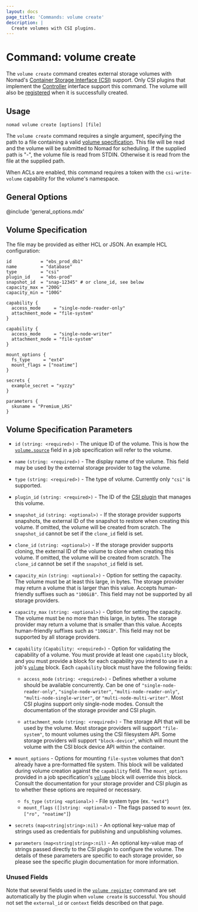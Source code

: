 ```yaml
---
layout: docs
page_title: 'Commands: volume create'
description: |
  Create volumes with CSI plugins.
---
```


# Command: volume create

The `volume create` command creates external storage volumes with Nomad's
[Container Storage Interface (CSI)][csi] support. Only CSI plugins that
implement the [Controller][csi_plugins_internals] interface support this
command. The volume will also be [registered] when it is successfully created.

## Usage

```plaintext
nomad volume create [options] [file]
```

The `volume create` command requires a single argument, specifying the path to
a file containing a valid [volume specification][volume_specification]. This
file will be read and the volume will be submitted to Nomad for scheduling. If
the supplied path is "-", the volume file is read from STDIN. Otherwise it is
read from the file at the supplied path.

When ACLs are enabled, this command requires a token with the
`csi-write-volume` capability for the volume's namespace.

## General Options

@include 'general_options.mdx'

## Volume Specification

The file may be provided as either HCL or JSON. An example HCL configuration:

```hcl
id           = "ebs_prod_db1"
name         = "database"
type         = "csi"
plugin_id    = "ebs-prod"
snapshot_id  = "snap-12345" # or clone_id, see below
capacity_max = "200G"
capacity_min = "100G"

capability {
  access_mode     = "single-node-reader-only"
  attachment_mode = "file-system"
}

capability {
  access_mode     = "single-node-writer"
  attachment_mode = "file-system"
}

mount_options {
  fs_type     = "ext4"
  mount_flags = ["noatime"]
}

secrets {
  example_secret = "xyzzy"
}

parameters {
  skuname = "Premium_LRS"
}
```

## Volume Specification Parameters

- `id` `(string: <required>)` - The unique ID of the volume. This is how the
  [`volume.source`][csi_volume_source] field in a job specification will refer
  to the volume.

- `name` `(string: <required>)` - The display name of the volume. This field
  may be used by the external storage provider to tag the volume.

- `type` `(string: <required>)` - The type of volume. Currently only `"csi"`
  is supported.

- `plugin_id` `(string: <required>)` - The ID of the [CSI plugin][csi_plugin]
  that manages this volume.

- `snapshot_id` `(string: <optional>)` - If the storage provider supports
  snapshots, the external ID of the snapshot to restore when creating this
  volume. If omitted, the volume will be created from scratch. The
  `snapshot_id` cannot be set if the `clone_id` field is set.

- `clone_id` `(string: <optional>)` - If the storage provider supports
  cloning, the external ID of the volume to clone when creating this
  volume. If omitted, the volume will be created from scratch. The
  `clone_id` cannot be set if the `snapshot_id` field is set.

- `capacity_min` `(string: <optional>)` - Option for setting the capacity. The
  volume must be at least this large, in bytes. The storage provider may
  return a volume that is larger than this value. Accepts human-friendly
  suffixes such as `"100GiB"`. This field may not be supported by all
  storage providers.

- `capacity_max` `(string: <optional>)` - Option for setting the capacity. The
  volume must be no more than this large, in bytes. The storage provider may
  return a volume that is smaller than this value. Accepts human-friendly
  suffixes such as `"100GiB"`. This field may not be supported by all
  storage providers.

- `capability` `(Capability: <required>)` - Option for validating the
  capability of a volume. You must provide at least one `capability` block, and
  you must provide a block for each capability you intend to use in a job's
  [`volume`] block. Each `capability` block must have the following fields:

  - `access_mode` `(string: <required>)` - Defines whether a volume should be
    available concurrently. Can be one of `"single-node-reader-only"`,
    `"single-node-writer"`, `"multi-node-reader-only"`,
    `"multi-node-single-writer"`, or `"multi-node-multi-writer"`. Most CSI
    plugins support only single-node modes. Consult the documentation of the
    storage provider and CSI plugin.

  - `attachment_mode` `(string: <required>)` - The storage API that will be used
    by the volume. Most storage providers will support `"file-system"`, to mount
    volumes using the CSI filesystem API. Some storage providers will support
    `"block-device"`, which will mount the volume with the CSI block device API
    within the container.

- `mount_options` - Options for mounting `file-system` volumes that don't
  already have a pre-formatted file system. This block will be validated
  during volume creation against the `capability` field. The `mount_options`
  provided in a job specification's [`volume`] block will override this
  block. Consult the documentation for your storage provider and CSI plugin as
  to whether these options are required or necessary.

  - `fs_type` `(string <optional>)` - File system type (ex. `"ext4"`)
  - `mount_flags` `([]string: <optional>)` - The flags passed to `mount`
    (ex. `["ro", "noatime"]`)

- `secrets` <code>(map<string|string>:nil)</code> - An optional
  key-value map of strings used as credentials for publishing and
  unpublishing volumes.

- `parameters` <code>(map<string|string>:nil)</code> - An optional
  key-value map of strings passed directly to the CSI plugin to
  configure the volume. The details of these parameters are specific
  to each storage provider, so please see the specific plugin
  documentation for more information.

### Unused Fields

Note that several fields used in the [`volume register`] command are set
automatically by the plugin when `volume create` is successful. You should not
set the `external_id` or `context` fields described on that page.

[csi]: https://github.com/container-storage-interface/spec
[csi_plugins_internals]: /docs/internals/plugins/csi#csi-plugins
[volume_specification]: #volume-specification
[csi_plugin]: /docs/job-specification/csi_plugin
[csi_volume_source]: /docs/job-specification/volume#source
[registered]: /docs/commands/volume/register
[`volume register`]: /docs/commands/volume/register
[`volume`]: /docs/job-specification/volume
